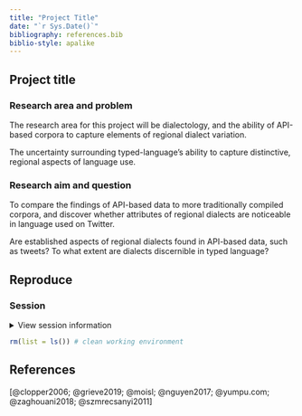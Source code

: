 ```yaml
---
title: "Project Title"
date: "`r Sys.Date()`"
bibliography: references.bib
biblio-style: apalike
---
```


## Project title

<!-- Add overview of the project here. -->

### Research area and problem

The research area for this project will be dialectology, and the ability of API-based corpora to capture elements of regional dialect variation.

The uncertainty surrounding typed-language's ability to capture distinctive, regional aspects of language use.

### Research aim and question

To compare the findings of API-based data to more traditionally compiled corpora, and discover whether attributes of regional dialects are noticeable in language used on Twitter.

Are established aspects of regional dialects found in API-based data, such as tweets? To what extent are dialects discernible in typed language?

## Reproduce


### Session

<details><summary>View session information</summary>

```r
sessioninfo::session_info()
```

</details>

```r
rm(list = ls()) # clean working environment
```

## References

[@clopper2006; @grieve2019; @moisl; @nguyen2017; @yumpu.com; @zaghouani2018; @szmrecsanyi2011]
